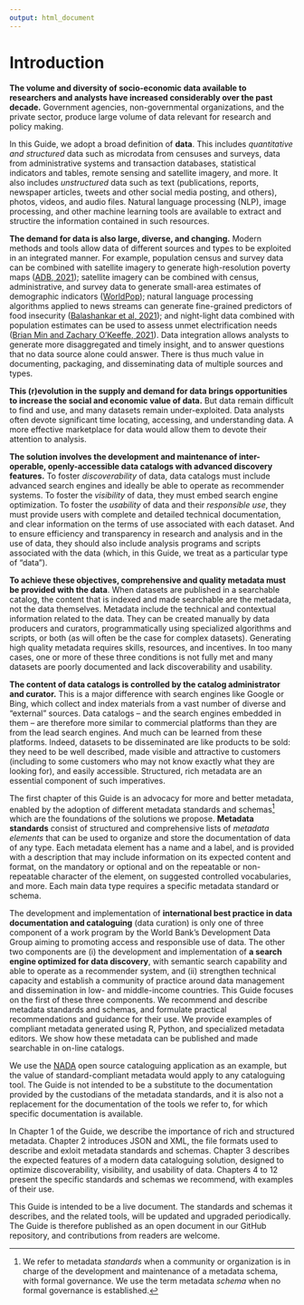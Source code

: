 ---
output: html_document
---

# Introduction {-}

**The volume and diversity of socio-economic data available to researchers and analysts have increased considerably over the past decade.** Government agencies, non-governmental organizations, and the private sector, produce large volume of data relevant for research and policy making.  

:::note
In this Guide, we adopt a broad definition of **data**. This includes *quantitative and structured* data such as microdata from censuses and surveys, data from administrative systems and transaction databases, statistical indicators and tables, remote sensing and satellite imagery, and more. It also includes *unstructured* data such as text (publications, reports, newspaper articles, tweets and other social media posting, and others), photos, videos, and audio files. Natural language processing (NLP), image processing, and other machine learning tools are available to extract and structire the information contained in such resources. 
:::

**The demand for data is also large, diverse, and changing.** Modern methods and tools allow data of different sources and types to be exploited in an integrated manner. For example, population census and survey data can be combined with satellite imagery to generate high-resolution poverty maps ([ADB, 2021](https://www.adb.org/sites/default/files/publication/695616/mapping-poverty-satellite-imagery-thailand.pdf)); satellite imagery can be combined with census, administrative, and survey data to generate small-area estimates of demographic indicators ([WorldPop](https://www.worldpop.org/)); natural language processing algorithms applied to news streams can generate fine-grained predictors of food insecurity ([Balashankar et al, 2021](https://arxiv.org/pdf/2111.15602.pdf)); and night-light data combined with population estimates can be used to assess unmet electrification needs ([Brian Min and Zachary O'Keeffe, 2021](http://www-personal.umich.edu/~brianmin/HREA/index.html)). Data integration allows analysts to generate more disaggregated and timely insight, and to answer questions that no data source alone could answer. There is thus much value in documenting, packaging, and disseminating data of multiple sources and types.

**This (r)evolution in the supply and demand for data brings opportunities to increase the social and economic value of data.** But data remain difficult to find and use, and many datasets remain under-exploited. Data analysts often devote significant time locating, accessing, and understanding data. A more effective marketplace for data would allow them to devote their attention to analysis.   

**The solution involves the development and maintenance of inter-operable, openly-accessible data catalogs with advanced discovery features.** To foster *discoverability* of data, data catalogs must include advanced search engines and ideally be able to operate as recommender systems. To foster the *visibility* of data, they must embed search engine optimization. To foster the *usability* of data and their *responsible use*, they must provide users with complete and detailed technical documentation, and clear information on the terms of use associated with each dataset. And to ensure efficiency and transparency in research and analysis and in the use of data, they should also include analysis programs and scripts associated with the data (which, in this Guide, we treat as a particular type of "data").

**To achieve these objectives, comprehensive and quality metadata must be provided with the data**. When datasets are published in a searchable catalog, the content that is indexed and made searchable are the metadata, not the data themselves. Metadata include the technical and contextual information related to the data. They can be created manually by data producers and curators, programmatically using specialized algorithms and scripts, or both (as will often be the case for complex datasets). Generating high quality metadata requires skills, resources, and incentives. In too many cases, one or more of these three conditions is not fully met and many datasets are poorly documented and lack discoverability and usability. 

**The content of data catalogs is controlled by the catalog administrator and curator.** This is a major difference with search engines like Google or Bing, which collect and index materials from a vast number of diverse and "external" sources. Data catalogs -- and the search engines embedded in them -- are therefore more similar to commercial platforms than they are from the lead search engines. And much can be learned from these platforms. Indeed, datasets to be disseminated are like products to be sold: they need to be well described, made visible and attractive to customers (including to some customers who may not know exactly what they are looking for), and easily accessible. Structured, rich metadata are an essential component of such imperatives.

The first chapter of this Guide is an advocacy for more and better metadata, enabled by the adoption of different metadata standards and schemas[^1] which are the foundations of the solutions we propose. **Metadata standards** consist of structured and comprehensive lists of *metadata elements* that can be used to organize and store the documentation of data of any type. Each metadata element has a name and a label, and is provided with a description that may include information on its expected content and format, on the mandatory or optional and on the repeatable or non-repeatable character of the element, on suggested controlled vocabularies, and more. Each main data type requires a specific metadata standard or schema.

The development and implementation of **international best practice in data documentation and cataloguing** (data curation) is only one of three component of a work program by the World Bank's Development Data Group aiming to promoting access and responsible use of data. The other two components are (i) the development and implementation of **a search engine optimized for data discovery**, with semantic search capability and able to operate as a recommender system, and (ii) strengthen technical capacity and establish a community of practice around data management and dissemination in low- and middle-income countries. This Guide focuses on the first of these three components. We recommend and describe metadata standards and schemas, and formulate practical recommendations and guidance for their use. We provide examples of compliant metadata generated using R, Python, and specialized metadata editors. We show how these metadata can be published and made searchable in on-line catalogs. 

We use the [NADA](http://nada.ihsn.org/) open source cataloguing application as an example, but the value of standard-compliant metadata would apply to any cataloguing tool. The Guide is not intended to be a substitute to the documentation provided by the custodians of the metadata standards, and it is also not a replacement for the documentation of the tools we refer to, for which specific documentation is available. 

In Chapter 1 of the Guide, we describe the importance of rich and structured metadata. Chapter 2 introduces JSON and XML, the file formats used to describe and exloit metadata standards and schemas. Chapter 3 describes the expected features of a modern data cataloguing solution, designed to optimize discoverability, visibility, and usability of data. Chapters 4 to 12 present the specific standards and schemas we recommend, with examples of their use.

This Guide is intended to be a live document. The standards and schemas it describes, and the related tools, will be updated and upgraded periodically. The Guide is therefore published as an open document in our GitHub repository, and contributions from readers are welcome.  


[^1]: We refer to metadata *standards* when a community or organization is in charge of the development and maintenance of a metadata schema, with formal governance. We use the term metadata *schema* when no formal governance is established.  
